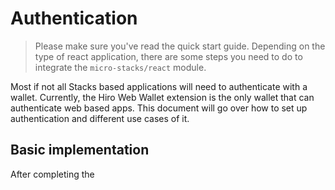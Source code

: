 # Authentication

> Please make sure you've read the quick start guide. Depending on the type of react application, there are some steps you need to do to integrate the `micro-stacks/react` module.

Most if not all Stacks based applications will need to authenticate with a wallet. Currently, the Hiro Web Wallet
extension is the only wallet that can authenticate web based apps. This document will go over how to set up
authentication and different use cases of it. 


## Basic implementation

After completing the 
